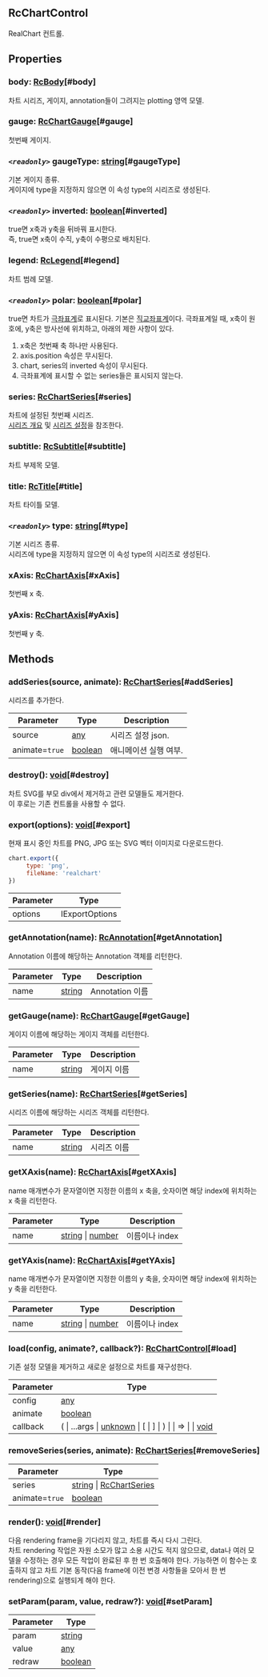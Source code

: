 ## RcChartControl
RealChart 컨트롤.





## Properties
### body: [RcBody](../classes/RcBody)[#body]
차트 시리즈, 게이지, annotation들이 그려지는 plotting 영역 모델.
### gauge: [RcChartGauge](../classes/RcChartGauge)[#gauge]
첫번째 게이지.
### *`<readonly>`* gaugeType: [string](https://developer.mozilla.org/en-US/docs/Web/JavaScript/Reference/Global_Objects/String)[#gaugeType]
기본 게이지 종류.\
게이지에 type을 지정하지 않으면 이 속성 type의 시리즈로 생성된다.
### *`<readonly>`* inverted: [boolean](https://developer.mozilla.org/en-US/docs/Web/JavaScript/Reference/Global_Objects/Boolean)[#inverted]
true면 x축과 y축을 뒤바꿔 표시한다.\
즉, true면 x축이 수직, y축이 수평으로 배치된다.
### legend: [RcLegend](../classes/RcLegend)[#legend]
차트 범례 모델.
### *`<readonly>`* polar: [boolean](https://developer.mozilla.org/en-US/docs/Web/JavaScript/Reference/Global_Objects/Boolean)[#polar]
true면 차트가 [극좌표계](#극좌표계)로 표시된다.
기본은 [직교좌표계](#직교좌표계)이다.
극좌표계일 때,
x축이 원호에, y축은 방사선에 위치하고, 아래의 제한 사항이 있다.
1. x축은 첫번째 축 하나만 사용된다.
2. axis.position 속성은 무시된다.
3. chart, series의 inverted 속성이 무시된다.
4. 극좌표계에 표시할 수 없는 series들은 표시되지 않는다.
### series: [RcChartSeries](../classes/RcChartSeries)[#series]
차트에 설정된 첫번째 시리즈.<br/>
[시리즈 개요](/guide/series) 및
[시리즈 설정](/config/config/base/series)을 참조한다.
### subtitle: [RcSubtitle](../classes/RcSubtitle)[#subtitle]
차트 부제목 모델.
### title: [RcTitle](../classes/RcTitle)[#title]
차트 타이틀 모델.
### *`<readonly>`* type: [string](https://developer.mozilla.org/en-US/docs/Web/JavaScript/Reference/Global_Objects/String)[#type]
기본 시리즈 종류.\
시리즈에 type을 지정하지 않으면 이 속성 type의 시리즈로 생성된다.
### xAxis: [RcChartAxis](../classes/RcChartAxis)[#xAxis]
첫번째 x 축.
### yAxis: [RcChartAxis](../classes/RcChartAxis)[#yAxis]
첫번째 y 축.

## Methods
### addSeries(source, animate): [RcChartSeries](../classes/RcChartSeries)[#addSeries]
시리즈를 추가한다.



| Parameter | Type | Description |
| ----------- | ----------- | ----------- |
| source | [any](https://www.typescriptlang.org/docs/handbook/2/everyday-types.html#any) | 시리즈 설정 json. |
| animate=`true` | [boolean](https://developer.mozilla.org/en-US/docs/Web/JavaScript/Reference/Global_Objects/Boolean) | 애니메이션 실행 여부. |
### destroy(): [void](https://developer.mozilla.org/en-US/docs/Web/JavaScript/Reference/Global_Objects/undefined)[#destroy]
차트 SVG를 부모 div에서 제거하고 관련 모델들도 제거한다.<br/>
이 후로는 기존 컨트롤을 사용할 수 없다.
### export(options): [void](https://developer.mozilla.org/en-US/docs/Web/JavaScript/Reference/Global_Objects/undefined)[#export]
현재 표시 중인 차트를 PNG, JPG 또는 SVG 벡터 이미지로 다운로드한다.

```js
chart.export({
     type: 'png',
     fileName: 'realchart'
})
```



| Parameter | Type |
| ----------- | ----------- |
| options | IExportOptions |
### getAnnotation(name): [RcAnnotation](../classes/RcAnnotation)[#getAnnotation]
Annotation 이름에 해당하는 Annotation 객체를 리턴한다.



| Parameter | Type | Description |
| ----------- | ----------- | ----------- |
| name | [string](https://developer.mozilla.org/en-US/docs/Web/JavaScript/Reference/Global_Objects/String) | Annotation 이름 |
### getGauge(name): [RcChartGauge](../classes/RcChartGauge)[#getGauge]
게이지 이름에 해당하는 게이지 객체를 리턴한다.



| Parameter | Type | Description |
| ----------- | ----------- | ----------- |
| name | [string](https://developer.mozilla.org/en-US/docs/Web/JavaScript/Reference/Global_Objects/String) | 게이지 이름 |
### getSeries(name): [RcChartSeries](../classes/RcChartSeries)[#getSeries]
시리즈 이름에 해당하는 시리즈 객체를 리턴한다.



| Parameter | Type | Description |
| ----------- | ----------- | ----------- |
| name | [string](https://developer.mozilla.org/en-US/docs/Web/JavaScript/Reference/Global_Objects/String) | 시리즈 이름 |
### getXAxis(name): [RcChartAxis](../classes/RcChartAxis)[#getXAxis]
name 매개변수가 문자열이면 지정한 이름의 x 축을,
숫자이면 해당 index에 위치하는 x 축을 리턴한다.



| Parameter | Type | Description |
| ----------- | ----------- | ----------- |
| name | [string](https://developer.mozilla.org/en-US/docs/Web/JavaScript/Reference/Global_Objects/String) &#124; [number](https://developer.mozilla.org/en-US/docs/Web/JavaScript/Reference/Global_Objects/Number) | 이름이나 index |
### getYAxis(name): [RcChartAxis](../classes/RcChartAxis)[#getYAxis]
name 매개변수가 문자열이면 지정한 이름의 y 축을,
숫자이면 해당 index에 위치하는 y 축을 리턴한다.



| Parameter | Type | Description |
| ----------- | ----------- | ----------- |
| name | [string](https://developer.mozilla.org/en-US/docs/Web/JavaScript/Reference/Global_Objects/String) &#124; [number](https://developer.mozilla.org/en-US/docs/Web/JavaScript/Reference/Global_Objects/Number) | 이름이나 index |
### load(config, animate?, callback?): [RcChartControl](../classes/RcChartControl)[#load]
기존 설정 모델을 제거하고 새로운 설정으로 차트를 재구성한다.



| Parameter | Type |
| ----------- | ----------- |
| config | [any](https://www.typescriptlang.org/docs/handbook/2/everyday-types.html#any) |
| animate | [boolean](https://developer.mozilla.org/en-US/docs/Web/JavaScript/Reference/Global_Objects/Boolean) |
| callback | ( &#124; ...args &#124; [unknown](https://www.typescriptlang.org/docs/handbook/release-notes/typescript-3-0.html#new-unknown-top-type) &#124; \[ &#124; ] &#124; ) &#124;   &#124; => &#124;   &#124; [void](https://developer.mozilla.org/en-US/docs/Web/JavaScript/Reference/Global_Objects/undefined) |
### removeSeries(series, animate): [RcChartSeries](../classes/RcChartSeries)[#removeSeries]
| Parameter | Type |
| ----------- | ----------- |
| series | [string](https://developer.mozilla.org/en-US/docs/Web/JavaScript/Reference/Global_Objects/String) &#124; [RcChartSeries](../classes/RcChartSeries) |
| animate=`true` | [boolean](https://developer.mozilla.org/en-US/docs/Web/JavaScript/Reference/Global_Objects/Boolean) |
### render(): [void](https://developer.mozilla.org/en-US/docs/Web/JavaScript/Reference/Global_Objects/undefined)[#render]
다음 rendering frame을 기다리지 않고, 차트를 즉시 다시 그린다.<br/>
차트 rendering 작업은 자원 소모가 많고 소용 시간도 적지 않으므로,
data나 여러 모델을 수정하는 경우 모든 작업이 완료된 후 한 번 호출해야 한다.
가능하면 이 함수는 호출하지 않고 
차트 기본 동작(다음 frame에 이전 변경 사항들을 모아서 한 번 rendering)으로 실행되게 해야 한다.
### setParam(param, value, redraw?): [void](https://developer.mozilla.org/en-US/docs/Web/JavaScript/Reference/Global_Objects/undefined)[#setParam]
| Parameter | Type |
| ----------- | ----------- |
| param | [string](https://developer.mozilla.org/en-US/docs/Web/JavaScript/Reference/Global_Objects/String) |
| value | [any](https://www.typescriptlang.org/docs/handbook/2/everyday-types.html#any) |
| redraw | [boolean](https://developer.mozilla.org/en-US/docs/Web/JavaScript/Reference/Global_Objects/Boolean) |